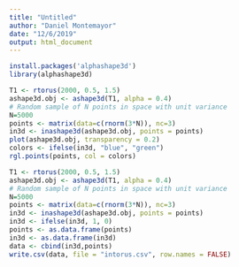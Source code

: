 ```yaml
---
title: "Untitled"
author: "Daniel Montemayor"
date: "12/6/2019"
output: html_document
---
```


```r
install.packages('alphashape3d')
library(alphashape3d)
```

```r
T1 <- rtorus(2000, 0.5, 1.5)
ashape3d.obj <- ashape3d(T1, alpha = 0.4)
# Random sample of N points in space with unit variance
N=5000
points <- matrix(data=c(rnorm(3*N)), nc=3)
in3d <- inashape3d(ashape3d.obj, points = points)
plot(ashape3d.obj, transparency = 0.2)
colors <- ifelse(in3d, "blue", "green")
rgl.points(points, col = colors)
```
```r
T1 <- rtorus(2000, 0.5, 1.5)
ashape3d.obj <- ashape3d(T1, alpha = 0.4)
# Random sample of N points in space with unit variance
N=5000
points <- matrix(data=c(rnorm(3*N)), nc=3)
in3d <- inashape3d(ashape3d.obj, points = points)
in3d <- ifelse(in3d, 1, 0)
points <- as.data.frame(points)
in3d <- as.data.frame(in3d)
data <- cbind(in3d,points)
write.csv(data, file = "intorus.csv", row.names = FALSE)
```